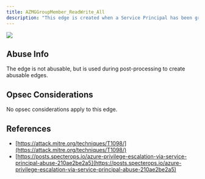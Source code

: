 ---
title: AZMGGroupMember_ReadWrite_All
description: "This edge is created when a Service Principal has been granted the GroupMember.ReadWrite.All edge."
---

<Frame>
  <img src="/hc/images/image-2-1.png"/>
</Frame>

## Abuse Info
The edge is not abusable, but is used during post-processing to create abusable edges.

## Opsec Considerations

No opsec considerations apply to this edge.

## References

* [https://attack.mitre.org/techniques/T1098/](https://attack.mitre.org/techniques/T1098/)
* [https://posts.specterops.io/azure-privilege-escalation-via-service-principal-abuse-210ae2be2a5](https://posts.specterops.io/azure-privilege-escalation-via-service-principal-abuse-210ae2be2a5)
